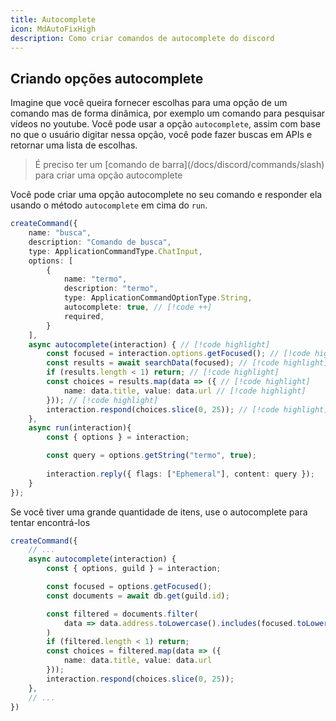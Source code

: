 ```yaml
---
title: Autocomplete
icon: MdAutoFixHigh
description: Como criar comandos de autocomplete do discord
---
```


## Criando opções autocomplete

Imagine que você queira fornecer escolhas para uma opção de um comando mas de forma dinâmica, por exemplo um comando para pesquisar vídeos no youtube. Você pode usar a opção `autocomplete`, assim com base no que o usuário digitar nessa opção, você pode fazer buscas em APIs e retornar uma lista de escolhas.

<Blockquote icon={icons.warn} color="warn">
    É preciso ter um [comando de barra](/docs/discord/commands/slash) para criar uma opção autocomplete
</Blockquote>

Você pode criar uma opção autocomplete no seu comando e responder ela usando o método `autocomplete` em cima do `run`.

```ts title="command.ts"
createCommand({
  	name: "busca",
	description: "Comando de busca",
	type: ApplicationCommandType.ChatInput,
	options: [
		{
			name: "termo",
			description: "termo",
			type: ApplicationCommandOptionType.String,
			autocomplete: true, // [!code ++]
			required,
		}
	],
	async autocomplete(interaction) { // [!code highlight]
		const focused = interaction.options.getFocused(); // [!code highlight]
		const results = await searchData(focused); // [!code highlight]
		if (results.length < 1) return; // [!code highlight]
		const choices = results.map(data => ({ // [!code highlight]
			name: data.title, value: data.url // [!code highlight]
		})); // [!code highlight]
		interaction.respond(choices.slice(0, 25)); // [!code highlight]
	},
	async run(interaction){
		const { options } = interaction;

		const query = options.getString("termo", true);
		
		interaction.reply({ flags: ["Ephemeral"], content: query });
	}
});
```

Se você tiver uma grande quantidade de itens, use o autocomplete para tentar encontrá-los

```ts title="command.ts"
createCommand({
    // ...
    async autocomplete(interaction) {
		const { options, guild } = interaction;

        const focused = options.getFocused();
        const documents = await db.get(guild.id);

        const filtered = documents.filter(
            data => data.address.toLowercase().includes(focused.toLowercase())
        )
        if (filtered.length < 1) return;
        const choices = filtered.map(data => ({
			name: data.title, value: data.url
		}));
		interaction.respond(choices.slice(0, 25));
	},
    // ...
})
```